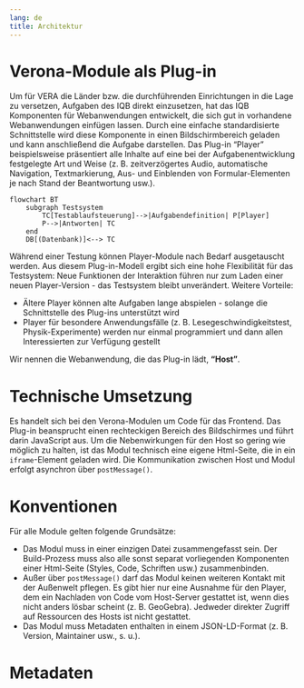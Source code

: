 ```yaml
---
lang: de
title: Architektur
---
```


# Verona-Module als Plug-in

Um für VERA die Länder bzw. die durchführenden Einrichtungen in die Lage zu versetzen, Aufgaben des IQB direkt einzusetzen, hat das IQB Komponenten für Webanwendungen entwickelt, die sich gut in vorhandene Webanwendungen einfügen lassen. Durch eine einfache standardisierte Schnittstelle wird diese Komponente in einen Bildschirmbereich geladen und kann anschließend die Aufgabe darstellen. Das Plug-in "Player" beispielsweise präsentiert alle Inhalte auf eine bei der Aufgabenentwicklung festgelegte Art und Weise (z. B. zeitverzögertes Audio, automatische Navigation, Textmarkierung, Aus- und Einblenden von Formular-Elementen je nach Stand der Beantwortung usw.).

```mermaid
flowchart BT
    subgraph Testsystem
        TC[Testablaufsteuerung]-->|Aufgabendefinition| P[Player]
        P-->|Antworten| TC
    end
    DB[(Datenbank)]<--> TC
```

Während einer Testung können Player-Module nach Bedarf ausgetauscht werden. Aus diesem Plug-in-Modell ergibt sich eine hohe Flexibilität für das Testsystem: Neue Funktionen der Interaktion führen nur zum Laden einer neuen Player-Version - das Testsystem bleibt unverändert. Weitere Vorteile:

* Ältere Player können alte Aufgaben lange abspielen - solange die Schnittstelle des Plug-ins unterstützt wird
* Player für besondere Anwendungsfälle (z. B. Lesegeschwindigkeitstest, Physik-Experimente) werden nur einmal programmiert und dann allen Interessierten zur Verfügung gestellt

Wir nennen die Webanwendung, die das Plug-in lädt, **"Host"**.

# Technische Umsetzung

Es handelt sich bei den Verona-Modulen um Code für das Frontend. Das Plug-in beansprucht einen rechteckigen Bereich des Bildschirmes und führt darin JavaScript aus. Um die Nebenwirkungen für den Host so gering wie möglich zu halten, ist das Modul technisch eine eigene Html-Seite, die in ein `iframe`-Element geladen wird. Die Kommunikation zwischen Host und Modul erfolgt asynchron über `postMessage()`.

# Konventionen

Für alle Module gelten folgende Grundsätze:

* Das Modul muss in einer einzigen Datei zusammengefasst sein. Der Build-Prozess muss also alle sonst separat vorliegenden Komponenten einer Html-Seite (Styles, Code, Schriften usw.) zusammenbinden.
* Außer über `postMessage()` darf das Modul keinen weiteren Kontakt mit der Außenwelt pflegen. Es gibt hier nur eine Ausnahme für den Player, dem ein Nachladen von Code vom Host-Server gestattet ist, wenn dies nicht anders lösbar scheint (z. B. GeoGebra). Jedweder direkter Zugriff auf Ressourcen des Hosts ist nicht gestattet.
* Das Modul muss Metadaten enthalten in einem JSON-LD-Format (z. B. Version, Maintainer usw., s. u.).

# Metadaten